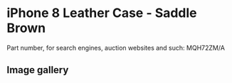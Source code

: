 
# iPhone 8 Leather Case - Saddle Brown

Part number, for search engines, auction websites and such: MQH72ZM/A

## Image gallery

<div style={{ width: '100%', maxWidth: '768px' }}>
<GalleryComponent
    images={[
      {
        original: "/everysource/MQH72.webp",
        thumbnail: "/everypreview/MQH72.webp",
      },
      {
        original: "/everysource/MQH72_AV1_GOLD.webp",
        thumbnail: "/everypreview/MQH72_AV1_GOLD.webp",
      },
      {
        original: "/everysource/MQH72_AV1_SILVER.webp",
        thumbnail: "/everypreview/MQH72_AV1_SILVER.webp",
      },
      {
        original: "/everysource/MQH72_AV1_SPACE_GRAY.webp",
        thumbnail: "/everypreview/MQH72_AV1_SPACE_GRAY.webp",
      },
      {
        original: "/everysource/MQH72_AV2.webp",
        thumbnail: "/everypreview/MQH72_AV2.webp",
      }
    ]}
  />
</div>